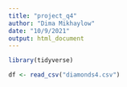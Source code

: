 ```yaml
---
title: "project_q4"
author: "Dima Mikhaylow"
date: "10/9/2021"
output: html_document
---
```


```r
library(tidyverse)
```

```r
df <- read_csv("diamonds4.csv")
```